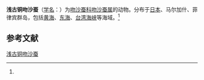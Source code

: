 {{Speciesbox
| name = 浅古铜吻沙蚕
| status = 
| status_system = 
| image = 
| genus = Glycera
| species = subaenea
| authority = (Grube, 1878)<ref name='id10478'>{{cite web| url =http://www.bioinfo.cn/db05/BjdwSpecies.php?action=view&id=10478| title =浅古铜吻沙蚕| work =《中国动物物种编目数据库》| publisher =中国科学院微生物研究所| author =中国科学院动物研究所| accessdate =2009-04-16| deadurl =yes| archiveurl =https://web.archive.org/web/20160305014307/http://www.bioinfo.cn/db05/BjdwSpecies.php?action=view&id=10478| archivedate =2016-03-05}}</ref>
}}

'''浅古铜吻沙蚕'''（[[学名|学名]]：{{lang|la|''Glycera subaenea''}}）为[[吻沙蚕科|吻沙蚕科]][[吻沙蚕属|吻沙蚕属]]的动物。分布于[[日本|日本]]、马尔加什、菲律宾群岛，包括[[黄海|黄海]]、[[东海|东海]]、[[台湾海峡|台湾海峡]]等海域。<ref name='id10478'/>

== 参考文献 ==
{{reflist}}

{{Wikispecies|Glycera subaenea}}
{{Taxonbar|from=Q1953010}}

[[Category:吻沙蚕属|浅古铜吻沙蚕]]


{{环节动物小作品}}